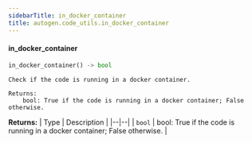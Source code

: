 ```yaml
---
sidebarTitle: in_docker_container
title: autogen.code_utils.in_docker_container
---
```


<code class="doc-symbol doc-symbol-heading doc-symbol-function"></code>
#### in_docker_container

```python
in_docker_container() -> bool
```

    Check if the code is running in a docker container.
    
    Returns:
        bool: True if the code is running in a docker container; False otherwise.

<b>Returns:</b>
| Type | Description |
|--|--|
| `bool` | bool: True if the code is running in a docker container; False otherwise. |

<br />